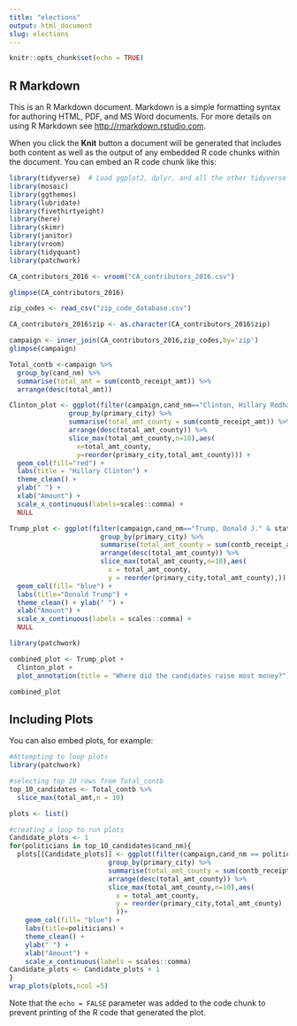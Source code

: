 ```yaml
---
title: "elections"
output: html_document
slug: elections
---
```


```r
knitr::opts_chunk$set(echo = TRUE)
```

## R Markdown

This is an R Markdown document. Markdown is a simple formatting syntax for authoring HTML, PDF, and MS Word documents. For more details on using R Markdown see <http://rmarkdown.rstudio.com>.

When you click the **Knit** button a document will be generated that includes both content as well as the output of any embedded R code chunks within the document. You can embed an R code chunk like this:
```r
library(tidyverse)  # Load ggplot2, dplyr, and all the other tidyverse packages
library(mosaic)
library(ggthemes)
library(lubridate)
library(fivethirtyeight)
library(here)
library(skimr)
library(janitor)
library(vroom)
library(tidyquant)
library(patchwork)
```


```r

CA_contributors_2016 <- vroom("CA_contributors_2016.csv")

glimpse(CA_contributors_2016)
```

```r
zip_codes <- read_csv("zip_code_database.csv")

CA_contributors_2016$zip <- as.character(CA_contributors_2016$zip)
```
```r
campaign <- inner_join(CA_contributors_2016,zip_codes,by='zip')
glimpse(campaign)
```
```r
Total_contb <-campaign %>% 
  group_by(cand_nm) %>% 
  summarise(total_amt = sum(contb_receipt_amt)) %>% 
  arrange(desc(total_amt))
```

```r

Clinton_plot <- ggplot(filter(campaign,cand_nm=="Clinton, Hillary Rodham" & state == "CA") %>%  
               group_by(primary_city) %>% 
               summarise(total_amt_county = sum(contb_receipt_amt)) %>%
               arrange(desc(total_amt_county)) %>%
               slice_max(total_amt_county,n=10),aes(
                 x=total_amt_county,
                 y=reorder(primary_city,total_amt_county))) +
  geom_col(fill="red") + 
  labs(title = "Hillary Clinton") + 
  theme_clean() + 
  ylab(" ") + 
  xlab("Amount") + 
  scale_x_continuous(labels=scales::comma) +
  NULL
```

```r
Trump_plot <- ggplot(filter(campaign,cand_nm=="Trump, Donald J." & state == "CA") %>%  
                       group_by(primary_city) %>% 
                       summarise(total_amt_county = sum(contb_receipt_amt)) %>%
                       arrange(desc(total_amt_county)) %>%
                       slice_max(total_amt_county,n=10),aes(
                         x = total_amt_county,
                         y = reorder(primary_city,total_amt_county),)) +
  geom_col(fill= "blue") +
  labs(title="Donald Trump") +
  theme_clean() + ylab(" ") +
  xlab("Amount") +
  scale_x_continuous(labels = scales::comma) +
  NULL
```
```r
library(patchwork)

combined_plot <- Trump_plot +  
  Clinton_plot + 
  plot_annotation(title = "Where did the candidates raise most money?")

combined_plot
```

## Including Plots

You can also embed plots, for example:

```r
#Attempting to loop plots
library(patchwork)

#selecting top 10 rows from Total_contb
top_10_candidates <- Total_contb %>%
  slice_max(total_amt,n = 10)

plots <- list()

#creating a loop to run plots
Candidate_plots <- 1
for(politicians in top_10_candidates$cand_nm){
  plots[[Candidate_plots]] <- ggplot(filter(campaign,cand_nm == politicians & state == "CA") %>%  
                         group_by(primary_city) %>% 
                         summarise(total_amt_county = sum(contb_receipt_amt)) %>%
                         arrange(desc(total_amt_county)) %>%
                         slice_max(total_amt_county,n=10),aes(
                           x = total_amt_county,
                           y = reorder(primary_city,total_amt_county)
                           ))+
    geom_col(fill= "blue") +
    labs(title=politicians) +
    theme_clean() + 
    ylab(" ") +
    xlab("Amount") +
    scale_x_continuous(labels = scales::comma)
Candidate_plots <- Candidate_plots + 1
}
wrap_plots(plots,ncol =5)
```

Note that the `echo = FALSE` parameter was added to the code chunk to prevent printing of the R code that generated the plot.
